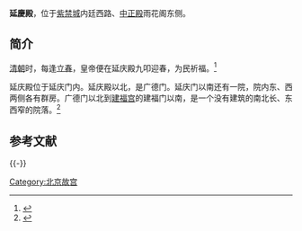 {{Coord|39.92032|116.394406|type:landmark_region:CN-11_source:GoogleMaps|display=title}}
'''延慶殿'''，位于[[故宫|紫禁城]]内廷西路、[[中正殿|中正殿]]雨花阁东侧。

==简介==
[[清朝|清朝]]时，每逢[[立春|立春]]，皇帝便在延庆殿九叩迎春，为民祈福。<ref>{{Cite web|url=http://www.morningpost.com.cn/szb/html/2013-02/13/content_209765.htm|title=皇帝为何怕过节？|accessdate=2018-11-07|date=2013-02-13|publisher=北京晨报|archiveurl=https://web.archive.org/web/20131024094808/http://www.morningpost.com.cn/szb/html/2013-02/13/content_209765.htm|archivedate=2013-10-24}}</ref>

延庆殿位于延庆门内。延庆殿以北，是广德门。延庆门以南还有一院，院内东、西两侧各有群房。广德门以北到[[建福宫|建福宫]]的建福门以南，是一个没有建筑的南北长、东西窄的院落。<ref>{{Cite web|url=http://www.dpm.org.cn/www_oldweb/China/F/totalmap.html|title=故宫总平面图|accessdate=2018-11-07|publisher=故宫博物院|archiveurl=https://web.archive.org/web/20150328224351/http://www.dpm.org.cn/www_oldweb/China/F/totalmap.html|archivedate=2015-03-28}}</ref>

== 参考文献 ==
{{Reflist}}

{{-}}
{{Geographic Location
|西北 = [[中正殿|中正殿]]
|北 =[[建福宫|建福宫]]
|東北 =[[长春宫|长春宫]]
|西 = [[中正殿|中正殿]]
|中央 = <BIG>'''延庆殿'''</BIG>
|東 = [[太极殿|太极殿]]
|西南 = [[慈宁宫|慈宁宫]]
|南 =[[慈宁宫|慈宁宫]]
|東南 =[[慈宁宫|慈宁宫]]
}}

[[Category:北京故宫|Category:北京故宫]]